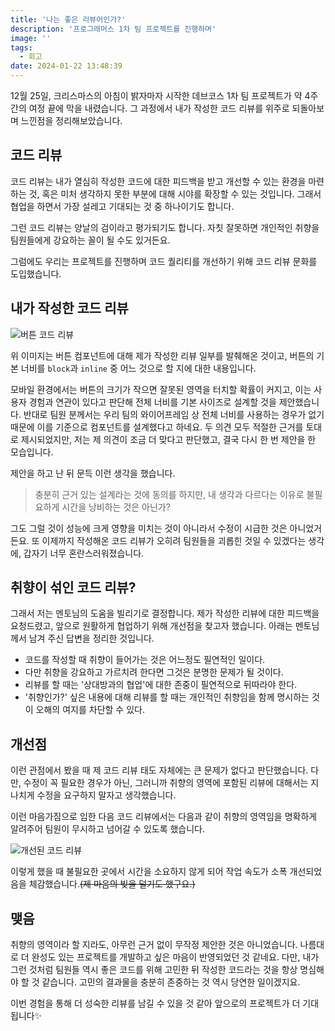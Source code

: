 ```yaml
---
title: '나는 좋은 리뷰어인가?'
description: '프로그래머스 1차 팀 프로젝트를 진행하며'
image: ''
tags:
  - 회고
date: 2024-01-22 13:48:39
---
```


12월 25일, 크리스마스의 아침이 밝자마자 시작한 데브코스 1차 팀 프로젝트가 약 4주 간의 여정 끝에 막을 내렸습니다. 그 과정에서 내가 작성한 코드 리뷰를 위주로 되돌아보며 느낀점을 정리해보았습니다.

## 코드 리뷰

코드 리뷰는 내가 열심히 작성한 코드에 대한 피드백을 받고 개선할 수 있는 환경을 마련하는 것, 혹은 미처 생각하지 못한 부분에 대해 시야를 확장할 수 있는 것입니다. 그래서 협업을 하면서 가장 설레고 기대되는 것 중 하나이기도 합니다.

그런 코드 리뷰는 양날의 검이라고 평가되기도 합니다. 자칫 잘못하면 개인적인 취향을 팀원들에게 강요하는 꼴이 될 수도 있거든요.

그럼에도 우리는 프로젝트를 진행하며 코드 퀄리티를 개선하기 위해 코드 리뷰 문화를 도입했습니다.

## 내가 작성한 코드 리뷰

![버튼 코드 리뷰](/images/code-review/button-code-review.webp)

위 이미지는 버튼 컴포넌트에 대해 제가 작성한 리뷰 일부를 발췌해온 것이고, 버튼의 기본 너비를 `block`과 `inline` 중 어느 것으로 할 지에 대한 내용입니다.

모바일 환경에서는 버튼의 크기가 작으면 잘못된 영역을 터치할 확률이 커지고, 이는 사용자 경험과 연관이 있다고 판단해 전체 너비를 기본 사이즈로 설계할 것을 제안했습니다. 반대로 팀원 분께서는 우리 팀의 와이어프레임 상 전체 너비를 사용하는 경우가 없기 때문에 이를 기준으로 컴포넌트를 설계했다고 하네요. 두 의견 모두 적절한 근거를 토대로 제시되었지만, 저는 제 의견이 조금 더 맞다고 판단했고, 결국 다시 한 번 제안을 한 모습입니다.

제안을 하고 난 뒤 문득 이런 생각을 했습니다.

> 충분히 근거 있는 설계라는 것에 동의를 하지만, 내 생각과 다르다는 이유로 불필요하게 시간을 낭비하는 것은 아닌가?

그도 그럴 것이 성능에 크게 영향을 미치는 것이 아니라서 수정이 시급한 것은 아니었거든요. 또 이제까지 작성해온 코드 리뷰가 오히려 팀원들을 괴롭힌 것일 수 있겠다는 생각에, 갑자기 너무 혼란스러워졌습니다.

## 취향이 섞인 코드 리뷰?

그래서 저는 멘토님의 도움을 빌리기로 결정합니다. 제가 작성한 리뷰에 대한 피드백을 요청드렸고, 앞으로 원활하게 협업하기 위해 개선점을 찾고자 했습니다. 아래는 멘토님께서 남겨 주신 답변을 정리한 것입니다.

- 코드를 작성할 때 취향이 들어가는 것은 어느정도 필연적인 일이다.
- 다만 취향을 강요하고 가르치려 한다면 그것은 분명한 문제가 될 것이다.
- 리뷰를 할 때는 '상대방과의 협업'에 대한 존중이 필연적으로 뒤따라야 한다.
- '취향인가?' 싶은 내용에 대해 리뷰를 할 때는 개인적인 취향임을 함께 명시하는 것이 오해의 여지를 차단할 수 있다.

## 개선점

이런 관점에서 봤을 때 제 코드 리뷰 태도 자체에는 큰 문제가 없다고 판단했습니다. 다만, 수정이 꼭 필요한 경우가 아닌, 그러니까 취향의 영역에 포함된 리뷰에 대해서는 지나치게 수정을 요구하지 말자고 생각했습니다.

이런 마음가짐으로 임한 다음 코드 리뷰에서는 다음과 같이 취향의 영역임을 명확하게 알려주어 팀원이 무시하고 넘어갈 수 있도록 했습니다.

![개선된 코드 리뷰](/images/code-review/better-code-review.webp)

이렇게 했을 때 불필요한 곳에서 시간을 소요하지 않게 되어 작업 속도가 소폭 개선되었음을 체감했습니다.~~(제 마음의 빚을 덜기도 했구요.)~~

## 맺음

취향의 영역이라 할 지라도, 아무런 근거 없이 무작정 제안한 것은 아니었습니다. 나름대로 더 완성도 있는 프로젝트를 개발하고 싶은 마음이 반영되었던 것 같네요. 다만, 내가 그런 것처럼 팀원들 역시 좋은 코드를 위해 고민한 뒤 작성한 코드라는 것을 항상 명심해야 할 것 같습니다. 고민의 결과물을 충분히 존중하는 것 역시 당연한 일이겠지요.

이번 경험을 통해 더 성숙한 리뷰를 남길 수 있을 것 같아 앞으로의 프로젝트가 더 기대됩니다✨
